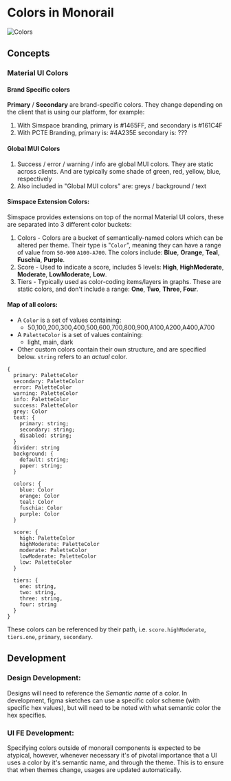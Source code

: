 # Colors in Monorail

![Colors](./colors.jpg)

## Concepts

### Material UI Colors

#### Brand Specific colors

**Primary** / **Secondary** are brand-specific colors. They change depending on the client that is using our platform, for example:
  1. With Simspace branding, primary is #1465FF, and secondary is #161C4F
  2. With PCTE Branding, primary is: #4A235E secondary is: ???

#### Global MUI Colors
  1. Success / error / warning / info are global MUI colors. They are static across clients. And are typically some shade of green, red, yellow, blue, respectively
  2. Also included in "Global MUI colors" are: greys / background / text

#### Simspace Extension Colors:
Simspace provides extensions on top of the normal Material UI colors, these are separated into 3 different color buckets:

  1. Colors
    - Colors are a bucket of semantically-named colors which can be altered per theme. Their type is "`Color`", meaning they can have a range of value from `50-900`
    `A100-A700`. The colors include: **Blue**, **Orange**, **Teal**, **Fuschia**, **Purple**.
  2. Score
    - Used to indicate a score, includes 5 levels: **High**, **HighModerate**, **Moderate**,  **LowModerate**, **Low**.
  3. Tiers
    - Typically used as color-coding items/layers in graphs. These are static colors, and don't include a range: **One**, **Two**, **Three**, **Four**.

#### Map of all colors:

- A `Color` is a set of values containing:
  - 50,100,200,300,400,500,600,700,800,900,A100,A200,A400,A700
- A `PaletteColor` is a set of values containing:
  - light, main, dark
- Other custom colors contain their own structure, and are specified below. `string` refers to an _actual_ color.

```
{
  primary: PaletteColor
  secondary: PaletteColor
  error: PaletteColor
  warning: PaletteColor
  info: PaletteColor
  success: PaletteColor
  grey: Color
  text: {
    primary: string;
    secondary: string;
    disabled: string;
  }
  divider: string
  background: {
    default: string;
    paper: string;
  }

  colors: {
    blue: Color
    orange: Color
    teal: Color
    fuschia: Color
    purple: Color
  }

  score: {
    high: PaletteColor
    highModerate: PaletteColor
    moderate: PaletteColor
    lowModerate: PaletteColor
    low: PaletteColor
  }

  tiers: {
    one: string,
    two: string,
    three: string,
    four: string
  }
}
```

These colors can be referenced by their path, i.e. `score.highModerate`, `tiers.one`, `primary`, `secondary`. 

## Development

### Design Development:
Designs will need to reference the _Semantic name_ of a color. In development, figma sketches can use a specific color scheme (with specific hex values), but will need to be noted with what semantic color the hex specifies.

### UI FE Development:
Specifying colors outside of monorail components is expected to be atypical, however, whenever necessary it's of pivotal importance that a UI uses a color by it's semantic name, and through the theme. This is to ensure that when themes change, usages are updated automatically.
